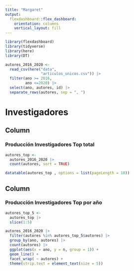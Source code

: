 ```yaml
---
title: "Margaret"
output: 
  flexdashboard::flex_dashboard:
    orientation: columns
    vertical_layout: fill
---
```


```r
library(flexdashboard)
library(tidyverse)
library(here)
library(DT)
```

```r
autores_2016_2020 <- 
  read_csv(here("data",
                "articulos_unicos.csv")) |>  
  filter(ano >= 2016,
         ano <=2020) |> 
  select(ano, autores, id) |> 
  separate_rows(autores, sep = ", ")
```


Investigadores
======================================================================

Column {data-width=350}
-----------------------------------------------------------------------

### Producción Investigadores Top total

```r
autores_top <- 
  autores_2016_2020 |> 
  count(autores, sort = TRUE) 

datatable(autores_top , options = list(pageLength = 10))
```

Column {data-width=650}
-----------------------------------------------------------------------

### Producción Investigadores Top por año

```r

autores_top_5 <- 
  autores_top |> 
  slice(1:5)

autores_2016_2020 |> 
  filter(autores %in% autores_top_5$autores) |> 
  group_by(ano, autores) |> 
  count(autores) |>  
  ggplot(aes(x = ano, y = n, group = 1)) +
  geom_line() +
  facet_wrap( ~ autores) +
  theme(strip.text = element_text(size = 5))
```



